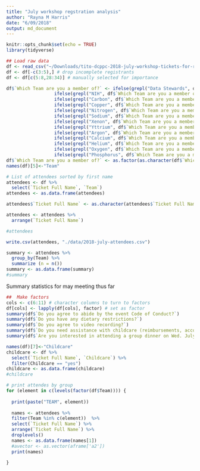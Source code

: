 ```yaml
---
title: "July workshop regstration analysis"
author: "Rayna M Harris"
date: "6/09/2018"
output: md_document
---
```


```r
knitr::opts_chunk$set(echo = TRUE)
library(tidyverse)
```


```r
## Load raw data
df <- read_csv("~/Downloads/tito-dcppc-2018-july-workshop-tickets-for-rayna-harris-gmail-com-1096047.csv")
df <- df[-c(3:5),] # drop incomplete registrants
df <- df[c(5:8,28:34)] # manually selected for importance
```


```r
df$`Which Team are you a member of?` <- ifelse(grepl("Data Stewards", df$`Which Team are you a member of?`), "Data Stewards",
                  ifelse(grepl("NIH", df$`Which Team are you a member of?`), "NIH",
                  ifelse(grepl("Carbon", df$`Which Team are you a member of?`), "Carbon",
                  ifelse(grepl("Copper", df$`Which Team are you a member of?`), "Copper",
                  ifelse(grepl("Nitrogen", df$`Which Team are you a member of?`), "Nitrogen",
                  ifelse(grepl("Sodium", df$`Which Team are you a member of?`), "Sodium",
                  ifelse(grepl("Xenon", df$`Which Team are you a member of?`), "Xenon",
                  ifelse(grepl("Yttrium", df$`Which Team are you a member of?`), "Yttrium", 
                  ifelse(grepl("Argon", df$`Which Team are you a member of?`), "Argon",
                  ifelse(grepl("Calcium", df$`Which Team are you a member of?`), "Calcium",
                  ifelse(grepl("Helium", df$`Which Team are you a member of?`), "Helium",
                  ifelse(grepl("Oxygen", df$`Which Team are you a member of?`), "Oxygen",
                  ifelse(grepl("Phosphorus", df$`Which Team are you a member of?`), "Phosphorus", "Other")))))))))))))
df$`Which Team are you a member of?` <- as.factor(as.character(df$`Which Team are you a member of?`))
names(df)[5]<-"Team"

```


```r
# List of attendees sorted by first name
attendees <- df %>% 
  select(`Ticket Full Name`, `Team`) 
attendees <- as.data.frame(attendees)

attendees$`Ticket Full Name` <- as.character(attendees$`Ticket Full Name`)

attendees <- attendees %>%  
  arrange(`Ticket Full Name`)

#attendees

write.csv(attendees, "./data/2018-july-attendees.csv")
```


```r
summary <- attendees %>%
  group_by(Team) %>%
  summarize (n = n())
summary <- as.data.frame(summary)
#summary
```

Summary statistics for may meeting thus far
```r
##  Make factors
cols <- c(6:11) # character columns to turn to factors
df[cols] <- lapply(df[cols], factor) # set as factor
summary(df$`Do you agree to abide by the event Code of Conduct?`) 
summary(df$`Do you have any dietary restrictions?`)
summary(df$`Do you agree to video recording?`)
summary(df$`Do you need assistance with childcare (reimbursements, accomdations)?`)
summary(df$`Are you interested in attending a group dinner on Wed. July 25?`)
```

```r
names(df)[7]<-"Childcare"
childcare <- df %>% 
  select(`Ticket Full Name`, `Childcare`) %>%  
  filter(Childcare == "yes")
childcare <- as.data.frame(childcare)
#childcare
```


```r
# print attendes by group
for (element in c(levels(factor(df$Team)))) {
  
  print(paste("TEAM", element))
  
  names <- attendees %>% 
  filter(Team %in% c(element))  %>% 
  select(`Ticket Full Name`) %>% 
  arrange(`Ticket Full Name`) %>% 
  droplevels()
  names <- as.data.frame(names[1])
  #avector <- as.vector(aframe['a2'])
  print(names)
  
}
```
